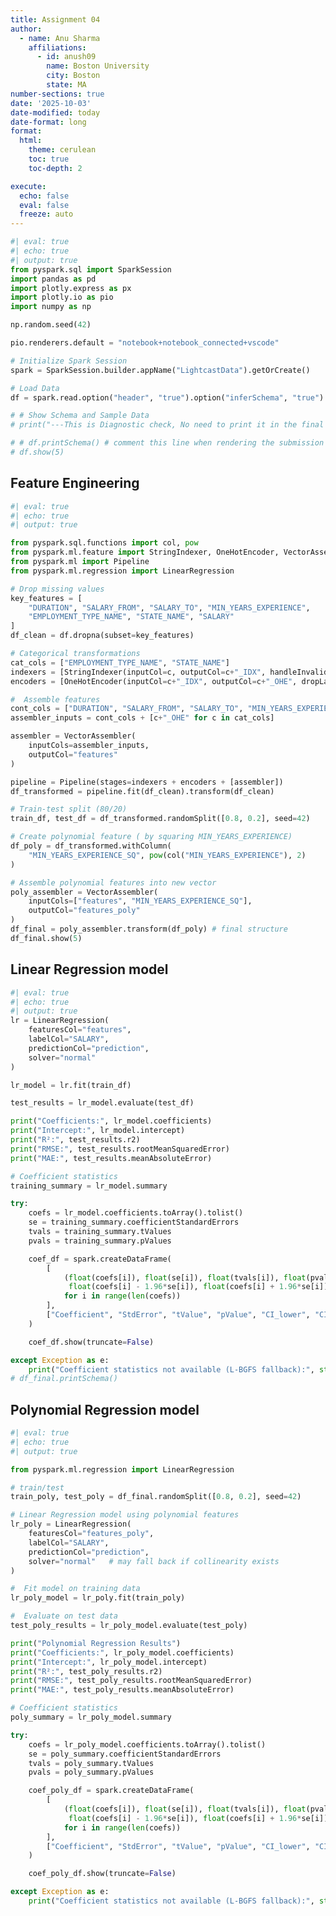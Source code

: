 ```yaml
---
title: Assignment 04
author:
  - name: Anu Sharma
    affiliations:
      - id: anush09
        name: Boston University
        city: Boston
        state: MA
number-sections: true
date: '2025-10-03'
date-modified: today
date-format: long
format:
  html:
    theme: cerulean
    toc: true
    toc-depth: 2

execute:
  echo: false
  eval: false
  freeze: auto
---
```


```python
#| eval: true
#| echo: true
#| output: true
from pyspark.sql import SparkSession
import pandas as pd
import plotly.express as px
import plotly.io as pio
import numpy as np

np.random.seed(42)

pio.renderers.default = "notebook+notebook_connected+vscode"

# Initialize Spark Session
spark = SparkSession.builder.appName("LightcastData").getOrCreate()

# Load Data
df = spark.read.option("header", "true").option("inferSchema", "true").option("multiLine","true").option("escape", "\"").csv("./data/lightcast_job_postings.csv")

# # Show Schema and Sample Data
# print("---This is Diagnostic check, No need to print it in the final doc---")

# # df.printSchema() # comment this line when rendering the submission
# df.show(5)
```

## Feature Engineering
```python
#| eval: true
#| echo: true
#| output: true

from pyspark.sql.functions import col, pow
from pyspark.ml.feature import StringIndexer, OneHotEncoder, VectorAssembler
from pyspark.ml import Pipeline
from pyspark.ml.regression import LinearRegression

# Drop missing values
key_features = [
    "DURATION", "SALARY_FROM", "SALARY_TO", "MIN_YEARS_EXPERIENCE",
    "EMPLOYMENT_TYPE_NAME", "STATE_NAME", "SALARY"
]
df_clean = df.dropna(subset=key_features)

# Categorical transformations
cat_cols = ["EMPLOYMENT_TYPE_NAME", "STATE_NAME"]
indexers = [StringIndexer(inputCol=c, outputCol=c+"_IDX", handleInvalid="keep") for c in cat_cols]
encoders = [OneHotEncoder(inputCol=c+"_IDX", outputCol=c+"_OHE", dropLast=True) for c in cat_cols]

#  Assemble features
cont_cols = ["DURATION", "SALARY_FROM", "SALARY_TO", "MIN_YEARS_EXPERIENCE"]
assembler_inputs = cont_cols + [c+"_OHE" for c in cat_cols]

assembler = VectorAssembler(
    inputCols=assembler_inputs,
    outputCol="features"
)

pipeline = Pipeline(stages=indexers + encoders + [assembler])
df_transformed = pipeline.fit(df_clean).transform(df_clean)

# Train-test split (80/20)
train_df, test_df = df_transformed.randomSplit([0.8, 0.2], seed=42)

# Create polynomial feature ( by squaring MIN_YEARS_EXPERIENCE)
df_poly = df_transformed.withColumn(
    "MIN_YEARS_EXPERIENCE_SQ", pow(col("MIN_YEARS_EXPERIENCE"), 2)
)

# Assemble polynomial features into new vector
poly_assembler = VectorAssembler(
    inputCols=["features", "MIN_YEARS_EXPERIENCE_SQ"],
    outputCol="features_poly"
)
df_final = poly_assembler.transform(df_poly) # final structure
df_final.show(5)
```

##  Linear Regression model
```python
#| eval: true
#| echo: true
#| output: true
lr = LinearRegression(
    featuresCol="features",
    labelCol="SALARY",
    predictionCol="prediction",
    solver="normal"
)

lr_model = lr.fit(train_df)

test_results = lr_model.evaluate(test_df)

print("Coefficients:", lr_model.coefficients)
print("Intercept:", lr_model.intercept)
print("R²:", test_results.r2)
print("RMSE:", test_results.rootMeanSquaredError)
print("MAE:", test_results.meanAbsoluteError)

# Coefficient statistics
training_summary = lr_model.summary

try:
    coefs = lr_model.coefficients.toArray().tolist()
    se = training_summary.coefficientStandardErrors
    tvals = training_summary.tValues
    pvals = training_summary.pValues

    coef_df = spark.createDataFrame(
        [
            (float(coefs[i]), float(se[i]), float(tvals[i]), float(pvals[i]),
             float(coefs[i] - 1.96*se[i]), float(coefs[i] + 1.96*se[i]))
            for i in range(len(coefs))
        ],
        ["Coefficient", "StdError", "tValue", "pValue", "CI_lower", "CI_upper"]
    )

    coef_df.show(truncate=False)

except Exception as e:
    print("Coefficient statistics not available (L-BGFS fallback):", str(e))
# df_final.printSchema()
```

##  Polynomial Regression model
```python
#| eval: true
#| echo: true
#| output: true

from pyspark.ml.regression import LinearRegression

# train/test
train_poly, test_poly = df_final.randomSplit([0.8, 0.2], seed=42)

# Linear Regression model using polynomial features
lr_poly = LinearRegression(
    featuresCol="features_poly",
    labelCol="SALARY",
    predictionCol="prediction",
    solver="normal"   # may fall back if collinearity exists
)

#  Fit model on training data
lr_poly_model = lr_poly.fit(train_poly)

#  Evaluate on test data
test_poly_results = lr_poly_model.evaluate(test_poly)

print("Polynomial Regression Results")
print("Coefficients:", lr_poly_model.coefficients)
print("Intercept:", lr_poly_model.intercept)
print("R²:", test_poly_results.r2)
print("RMSE:", test_poly_results.rootMeanSquaredError)
print("MAE:", test_poly_results.meanAbsoluteError)

# Coefficient statistics
poly_summary = lr_poly_model.summary

try:
    coefs = lr_poly_model.coefficients.toArray().tolist()
    se = poly_summary.coefficientStandardErrors
    tvals = poly_summary.tValues
    pvals = poly_summary.pValues

    coef_poly_df = spark.createDataFrame(
        [
            (float(coefs[i]), float(se[i]), float(tvals[i]), float(pvals[i]),
             float(coefs[i] - 1.96*se[i]), float(coefs[i] + 1.96*se[i]))
            for i in range(len(coefs))
        ],
        ["Coefficient", "StdError", "tValue", "pValue", "CI_lower", "CI_upper"]
    )

    coef_poly_df.show(truncate=False)

except Exception as e:
    print("Coefficient statistics not available (L-BGFS fallback):", str(e))
```